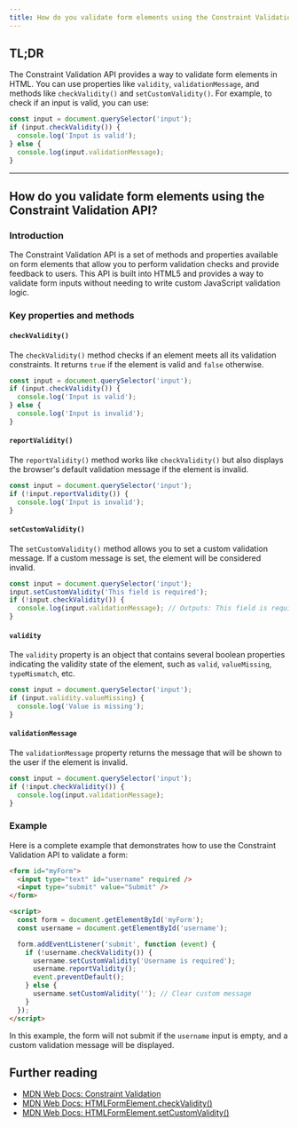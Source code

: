 ```yaml
---
title: How do you validate form elements using the Constraint Validation API?
---
```


## TL;DR

The Constraint Validation API provides a way to validate form elements in HTML. You can use properties like `validity`, `validationMessage`, and methods like `checkValidity()` and `setCustomValidity()`. For example, to check if an input is valid, you can use:

```js
const input = document.querySelector('input');
if (input.checkValidity()) {
  console.log('Input is valid');
} else {
  console.log(input.validationMessage);
}
```

---

## How do you validate form elements using the Constraint Validation API?

### Introduction

The Constraint Validation API is a set of methods and properties available on form elements that allow you to perform validation checks and provide feedback to users. This API is built into HTML5 and provides a way to validate form inputs without needing to write custom JavaScript validation logic.

### Key properties and methods

#### `checkValidity()`

The `checkValidity()` method checks if an element meets all its validation constraints. It returns `true` if the element is valid and `false` otherwise.

```js
const input = document.querySelector('input');
if (input.checkValidity()) {
  console.log('Input is valid');
} else {
  console.log('Input is invalid');
}
```

#### `reportValidity()`

The `reportValidity()` method works like `checkValidity()` but also displays the browser's default validation message if the element is invalid.

```js
const input = document.querySelector('input');
if (!input.reportValidity()) {
  console.log('Input is invalid');
}
```

#### `setCustomValidity()`

The `setCustomValidity()` method allows you to set a custom validation message. If a custom message is set, the element will be considered invalid.

```js
const input = document.querySelector('input');
input.setCustomValidity('This field is required');
if (!input.checkValidity()) {
  console.log(input.validationMessage); // Outputs: This field is required
}
```

#### `validity`

The `validity` property is an object that contains several boolean properties indicating the validity state of the element, such as `valid`, `valueMissing`, `typeMismatch`, etc.

```js
const input = document.querySelector('input');
if (input.validity.valueMissing) {
  console.log('Value is missing');
}
```

#### `validationMessage`

The `validationMessage` property returns the message that will be shown to the user if the element is invalid.

```js
const input = document.querySelector('input');
if (!input.checkValidity()) {
  console.log(input.validationMessage);
}
```

### Example

Here is a complete example that demonstrates how to use the Constraint Validation API to validate a form:

```html
<form id="myForm">
  <input type="text" id="username" required />
  <input type="submit" value="Submit" />
</form>

<script>
  const form = document.getElementById('myForm');
  const username = document.getElementById('username');

  form.addEventListener('submit', function (event) {
    if (!username.checkValidity()) {
      username.setCustomValidity('Username is required');
      username.reportValidity();
      event.preventDefault();
    } else {
      username.setCustomValidity(''); // Clear custom message
    }
  });
</script>
```

In this example, the form will not submit if the `username` input is empty, and a custom validation message will be displayed.

## Further reading

- [MDN Web Docs: Constraint Validation](https://developer.mozilla.org/en-US/docs/Web/Guide/HTML/Constraint_validation)
- [MDN Web Docs: HTMLFormElement.checkValidity()](https://developer.mozilla.org/en-US/docs/Web/API/HTMLFormElement/checkValidity)
- [MDN Web Docs: HTMLFormElement.setCustomValidity()](https://developer.mozilla.org/en-US/docs/Web/API/HTMLFormElement/setCustomValidity)
